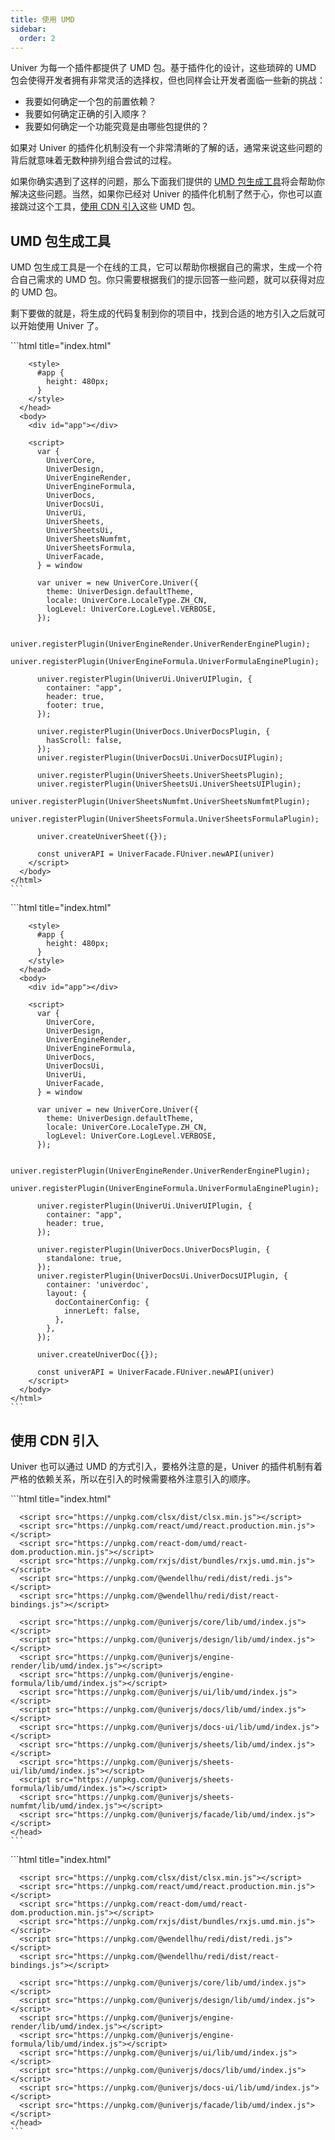 ```yaml
---
title: 使用 UMD
sidebar:
  order: 2
---
```


Univer 为每一个插件都提供了 UMD 包。基于插件化的设计，这些琐碎的 UMD 包会使得开发者拥有非常灵活的选择权，但也同样会让开发者面临一些新的挑战：

- 我要如何确定一个包的前置依赖？
- 我要如何确定正确的引入顺序？
- 我要如何确定一个功能究竟是由哪些包提供的？

如果对 Univer 的插件化机制没有一个非常清晰的了解的话，通常来说这些问题的背后就意味着无数种排列组合尝试的过程。

如果你确实遇到了这样的问题，那么下面我们提供的 [UMD 包生成工具](#umd-包生成工具)将会帮助你解决这些问题。当然，如果你已经对 Univer 的插件化机制了然于心，你也可以直接跳过这个工具，[使用 CDN 引入](#使用-cdn-引入)这些 UMD 包。

## UMD 包生成工具

UMD 包生成工具是一个在线的工具，它可以帮助你根据自己的需求，生成一个符合自己需求的 UMD 包。你只需要根据我们的提示回答一些问题，就可以获得对应的 UMD 包。


<UMDGenerator client:only />

剩下要做的就是，将生成的代码复制到你的项目中，找到合适的地方引入之后就可以开始使用 Univer 了。


<Tabs>
  <TabItem label="📊 Univer Sheet">
    ```html title="index.html"
    <!DOCTYPE html>
    <html lang="en">
      <head>
        <!-- ... -->
        <link rel="stylesheet" href="/path/main.css" />
        <script src="/path/main.js"></script>

        <style>
          #app {
            height: 480px;
          }
        </style>
      </head>
      <body>
        <div id="app"></div>

        <script>
          var { 
            UniverCore,
            UniverDesign,
            UniverEngineRender,
            UniverEngineFormula,
            UniverDocs,
            UniverDocsUi,
            UniverUi,
            UniverSheets,
            UniverSheetsUi,
            UniverSheetsNumfmt,
            UniverSheetsFormula,
            UniverFacade,
          } = window

          var univer = new UniverCore.Univer({
            theme: UniverDesign.defaultTheme,
            locale: UniverCore.LocaleType.ZH_CN,
            logLevel: UniverCore.LogLevel.VERBOSE,
          });

          univer.registerPlugin(UniverEngineRender.UniverRenderEnginePlugin);
          univer.registerPlugin(UniverEngineFormula.UniverFormulaEnginePlugin);

          univer.registerPlugin(UniverUi.UniverUIPlugin, {
            container: "app",
            header: true,
            footer: true,
          });

          univer.registerPlugin(UniverDocs.UniverDocsPlugin, {
            hasScroll: false,
          });
          univer.registerPlugin(UniverDocsUi.UniverDocsUIPlugin);

          univer.registerPlugin(UniverSheets.UniverSheetsPlugin);
          univer.registerPlugin(UniverSheetsUi.UniverSheetsUIPlugin);
          univer.registerPlugin(UniverSheetsNumfmt.UniverSheetsNumfmtPlugin);
          univer.registerPlugin(UniverSheetsFormula.UniverSheetsFormulaPlugin);

          univer.createUniverSheet({});

          const univerAPI = UniverFacade.FUniver.newAPI(univer)
        </script>
      </body>
    </html>
    ```
  </TabItem>
  <TabItem label="📝 Univer Doc">
    ```html title="index.html"
    <!DOCTYPE html>
    <html lang="en">
      <head>
        <!-- ... -->
        <link rel="stylesheet" href="/path/main.css" />
        <script src="/path/main.js"></script>

        <style>
          #app {
            height: 480px;
          }
        </style>
      </head>
      <body>
        <div id="app"></div>

        <script>
          var { 
            UniverCore,
            UniverDesign,
            UniverEngineRender,
            UniverEngineFormula,
            UniverDocs,
            UniverDocsUi,
            UniverUi,
            UniverFacade,
          } = window

          var univer = new UniverCore.Univer({
            theme: UniverDesign.defaultTheme,
            locale: UniverCore.LocaleType.ZH_CN,
            logLevel: UniverCore.LogLevel.VERBOSE,
          });

          univer.registerPlugin(UniverEngineRender.UniverRenderEnginePlugin);
          univer.registerPlugin(UniverEngineFormula.UniverFormulaEnginePlugin);

          univer.registerPlugin(UniverUi.UniverUIPlugin, {
            container: "app",
            header: true,
          });

          univer.registerPlugin(UniverDocs.UniverDocsPlugin, {
            standalone: true,
          });
          univer.registerPlugin(UniverDocsUi.UniverDocsUIPlugin, {
            container: 'univerdoc',
            layout: {
              docContainerConfig: {
                innerLeft: false,
              },
            },
          });

          univer.createUniverDoc({});

          const univerAPI = UniverFacade.FUniver.newAPI(univer)
        </script>
      </body>
    </html>
    ```
  </TabItem>
</Tabs>

## 使用 CDN 引入

Univer 也可以通过 UMD 的方式引入，要格外注意的是，Univer 的插件机制有着严格的依赖关系，所以在引入的时候需要格外注意引入的顺序。

<Tabs>
  <TabItem label="📊 Univer Sheet">
    ```html title="index.html"
    <head>
      <link rel="stylesheet" href="https://unpkg.com/@univerjs/design/lib/index.css" />
      <link rel="stylesheet" href="https://unpkg.com/@univerjs/ui/lib/index.css" />
      <link rel="stylesheet" href="https://unpkg.com/@univerjs/docs-ui/lib/index.css" />
      <link rel="stylesheet" href="https://unpkg.com/@univerjs/sheets-ui/lib/index.css" />
      <link rel="stylesheet" href="https://unpkg.com/@univerjs/sheets-formula/lib/index.css" />
      <link rel="stylesheet" href="https://unpkg.com/@univerjs/sheets-numfmt/lib/index.css" />

      <script src="https://unpkg.com/clsx/dist/clsx.min.js"></script>
      <script src="https://unpkg.com/react/umd/react.production.min.js"></script>
      <script src="https://unpkg.com/react-dom/umd/react-dom.production.min.js"></script>
      <script src="https://unpkg.com/rxjs/dist/bundles/rxjs.umd.min.js"></script>
      <script src="https://unpkg.com/@wendellhu/redi/dist/redi.js"></script>
      <script src="https://unpkg.com/@wendellhu/redi/dist/react-bindings.js"></script>

      <script src="https://unpkg.com/@univerjs/core/lib/umd/index.js"></script>
      <script src="https://unpkg.com/@univerjs/design/lib/umd/index.js"></script>
      <script src="https://unpkg.com/@univerjs/engine-render/lib/umd/index.js"></script>
      <script src="https://unpkg.com/@univerjs/engine-formula/lib/umd/index.js"></script>
      <script src="https://unpkg.com/@univerjs/ui/lib/umd/index.js"></script>
      <script src="https://unpkg.com/@univerjs/docs/lib/umd/index.js"></script>
      <script src="https://unpkg.com/@univerjs/docs-ui/lib/umd/index.js"></script>
      <script src="https://unpkg.com/@univerjs/sheets/lib/umd/index.js"></script>
      <script src="https://unpkg.com/@univerjs/sheets-ui/lib/umd/index.js"></script>
      <script src="https://unpkg.com/@univerjs/sheets-formula/lib/umd/index.js"></script>
      <script src="https://unpkg.com/@univerjs/sheets-numfmt/lib/umd/index.js"></script>
      <script src="https://unpkg.com/@univerjs/facade/lib/umd/index.js"></script>
    </head>
    ```
  </TabItem>
  <TabItem label="📝 Univer Doc">
    ```html title="index.html"
    <head>
      <link rel="stylesheet" href="https://unpkg.com/@univerjs/design/lib/index.css" />
      <link rel="stylesheet" href="https://unpkg.com/@univerjs/ui/lib/index.css" />
      <link rel="stylesheet" href="https://unpkg.com/@univerjs/docs-ui/lib/index.css" />

      <script src="https://unpkg.com/clsx/dist/clsx.min.js"></script>
      <script src="https://unpkg.com/react/umd/react.production.min.js"></script>
      <script src="https://unpkg.com/react-dom/umd/react-dom.production.min.js"></script>
      <script src="https://unpkg.com/rxjs/dist/bundles/rxjs.umd.min.js"></script>
      <script src="https://unpkg.com/@wendellhu/redi/dist/redi.js"></script>
      <script src="https://unpkg.com/@wendellhu/redi/dist/react-bindings.js"></script>

      <script src="https://unpkg.com/@univerjs/core/lib/umd/index.js"></script>
      <script src="https://unpkg.com/@univerjs/design/lib/umd/index.js"></script>
      <script src="https://unpkg.com/@univerjs/engine-render/lib/umd/index.js"></script>
      <script src="https://unpkg.com/@univerjs/engine-formula/lib/umd/index.js"></script>
      <script src="https://unpkg.com/@univerjs/ui/lib/umd/index.js"></script>
      <script src="https://unpkg.com/@univerjs/docs/lib/umd/index.js"></script>
      <script src="https://unpkg.com/@univerjs/docs-ui/lib/umd/index.js"></script>
      <script src="https://unpkg.com/@univerjs/facade/lib/umd/index.js"></script>
    </head>
    ```
  </TabItem>
</Tabs>
